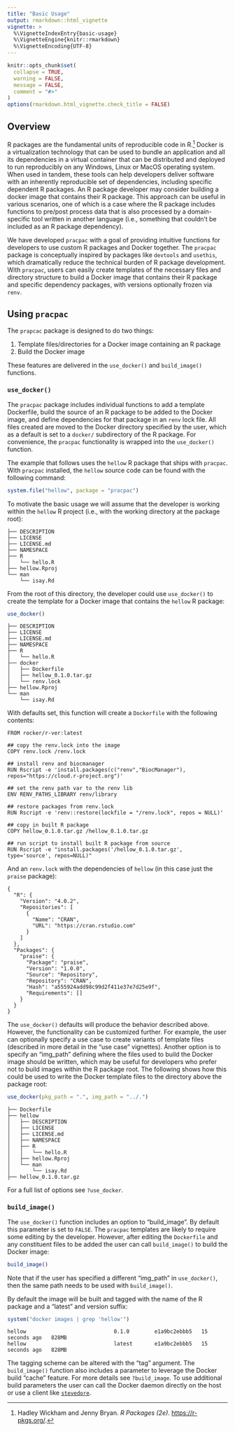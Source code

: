 ```yaml
---
title: "Basic Usage"
output: rmarkdown::html_vignette
vignette: >
  %\VignetteIndexEntry{basic-usage}
  %\VignetteEngine{knitr::rmarkdown}
  %\VignetteEncoding{UTF-8}
---
```


```r
knitr::opts_chunk$set(
  collapse = TRUE,
  warning = FALSE,
  message = FALSE,
  comment = "#>"
)
options(rmarkdown.html_vignette.check_title = FALSE)
```

## Overview

R packages are the fundamental units of reproducible code in R.[^rpkgs] Docker is a virtualization technology that can be used to bundle an application and all its dependencies in a virtual container that can be distributed and deployed to run reproducibly on any Windows, Linux or MacOS operating system. When used in tandem, these tools can help developers deliver software with an inherently reproducible set of dependencies, including specific dependent R packages. An R package developer may consider building a docker image that contains their R package. This approach can be useful in various scenarios, one of which is a case where the R package includes functions to pre/post process data that is also processed by a domain-specific tool written in another language (i.e., something that couldn't be included as an R package dependency). 

We have developed `pracpac` with a goal of providing intuitive functions for developers to use custom R packages and Docker together. The `pracpac` package is conceptually inspired by packages like `devtools` and `usethis`, which dramatically reduce the technical burden of R package development. With `pracpac`, users can easily create templates of the necessary files and directory structure to build a Docker image that contains their R package and specific dependency packages, with versions optionally frozen via `renv`.

[^rpkgs]: Hadley Wickham and Jenny Bryan. _R Packages (2e)_. <https://r-pkgs.org/>.

## Using `pracpac`

The `prapcac` package is designed to do two things:

1. Template files/directories for a Docker image containing an R package
2. Build the Docker image

These features are delivered in the `use_docker()` and `build_image()` functions.

### `use_docker()`

The `pracpac` package includes individual functions to add a template Dockerfile, build the source of an R package to be added to the Docker image, and define dependencies for that package in an `renv` lock file. All files created are moved to the Docker directory specified by the user, which as a default is set to a `docker/` subdirectory of the R package. For convenience, the `pracpac` functionality is wrapped into the `use_docker()` function.

The example that follows uses the `hellow` R package that ships with `pracpac`. With `pracpac` installed, the `hellow` source code can be found with the following command:

```r
system.file("hellow", package = "pracpac")
```

To motivate the basic usage we will assume that the developer is working within the `hellow` R project (i.e., with the working directory at the package root):

```
├── DESCRIPTION
├── LICENSE
├── LICENSE.md
├── NAMESPACE
├── R
│   └── hello.R
├── hellow.Rproj
└── man
    └── isay.Rd
```

From the root of this directory, the developer could use `use_docker()` to create the template for a Docker image that contains the `hellow` R package:

```r
use_docker()
```


```
├── DESCRIPTION
├── LICENSE
├── LICENSE.md
├── NAMESPACE
├── R
│   └── hello.R
├── docker
│   ├── Dockerfile
│   ├── hellow_0.1.0.tar.gz
│   └── renv.lock
├── hellow.Rproj
└── man
    └── isay.Rd
```

With defaults set, this function will create a `Dockerfile` with the following contents:

```
FROM rocker/r-ver:latest

## copy the renv.lock into the image
COPY renv.lock /renv.lock

## install renv and biocmanager
RUN Rscript -e 'install.packages(c("renv","BiocManager"), repos="https://cloud.r-project.org")'

## set the renv path var to the renv lib
ENV RENV_PATHS_LIBRARY renv/library

## restore packages from renv.lock
RUN Rscript -e 'renv::restore(lockfile = "/renv.lock", repos = NULL)'

## copy in built R package
COPY hellow_0.1.0.tar.gz /hellow_0.1.0.tar.gz

## run script to install built R package from source
RUN Rscript -e "install.packages('/hellow_0.1.0.tar.gz', type='source', repos=NULL)"
```

And an `renv.lock` with the dependencies of `hellow` (in this case just the `praise` package):

```
{
  "R": {
    "Version": "4.0.2",
    "Repositories": [
      {
        "Name": "CRAN",
        "URL": "https://cran.rstudio.com"
      }
    ]
  },
  "Packages": {
    "praise": {
      "Package": "praise",
      "Version": "1.0.0",
      "Source": "Repository",
      "Repository": "CRAN",
      "Hash": "a555924add98c99d2f411e37e7d25e9f",
      "Requirements": []
    }
  }
}
```

The `use_docker()` defaults will produce the behavior described above. However, the functionality can be customized further. For example, the user can optionally specify a use case to create variants of template files (described in more detail in the "use case" vignettes). Another option is to specify an "img_path" defining where the files used to build the Docker image should be written, which may be useful for developers who prefer not to build images within the R package root. The following shows how this could be used to write the Docker template files to the directory above the package root:

<!-- TODO: check that this works on Windows -->
```r
use_docker(pkg_path = ".", img_path = "../.")
```

```
├── Dockerfile
├── hellow
│   ├── DESCRIPTION
│   ├── LICENSE
│   ├── LICENSE.md
│   ├── NAMESPACE
│   ├── R
│   │   └── hello.R
│   ├── hellow.Rproj
│   └── man
│       └── isay.Rd
├── hellow_0.1.0.tar.gz
```

For a full list of options see `?use_docker`.

### `build_image()`

The `use_docker()` function includes an option to "build_image". By default this parameter is set to `FALSE`. The `pracpac` templates are likely to require some editing by the developer. However, after editing the `Dockerfile` and any constituent files to be added the user can call `build_image()` to build the Docker image:

```r
build_image()
```

Note that if the user has specified a different "img_path" in `use_docker()`, then the same path needs to be used with `build_image()`.

By default the image will be built and tagged with the name of the R package and a "latest" and version suffix:

<!-- TODO: check that this works on Windows -->
```r
system("docker images | grep 'hellow'")
```

```
hellow                            0.1.0        e1a9bc2ebbb5   15 seconds ago   828MB
hellow                            latest       e1a9bc2ebbb5   15 seconds ago   828MB
```

The tagging scheme can be altered with the "tag" argument. The `build_image()` function also includes a parameter to leverage the Docker build "cache" feature. For more details see `?build_image`. To use additional build parameters the user can call the Docker daemon directly on the host or use a client like [`stevedore`](https://CRAN.R-project.org/package=stevedore).
